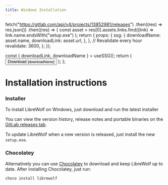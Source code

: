```yaml
---
title: Windows Installation
---
```



  fetch("https://gitlab.com/api/v4/projects/13852981/releases")
    .then((res) => res.json())
    .then((res) => {
      const asset = res[0].assets.links.find((link) =>
        link.name.endsWith("setup.exe")
      );
      return {
        props: {
          ssg: {
            downloadName: asset.name,
            downloadLink: asset.url,
          },
        },
        // Revalidate every hour
        revalidate: 3600,
      };
    });

  const { downloadLink, downloadName } = useSSG();
  return (
    <Button primary href={downloadLink}>
      Download <small>{downloadName}</small>
    </Button>
  );
};

# Installation instructions

<ChangeOs />

### Installer

To install LibreWolf on Windows, just download and run the latest installer

<DownloadButton />

You can view the version history, release notes and portable binaries on the
[GitLab releases tab](https://gitlab.com/librewolf-community/browser/windows/-/releases).

To update LibreWolf when a new version is released, just install the new
`setup.exe`.

### Chocolatey

Alternatively you can use [Chocolatey](https://chocolatey.org/) to download and keep LibreWolf up to date. After installing Chocolatey, just run:

```
choco install librewolf
```
